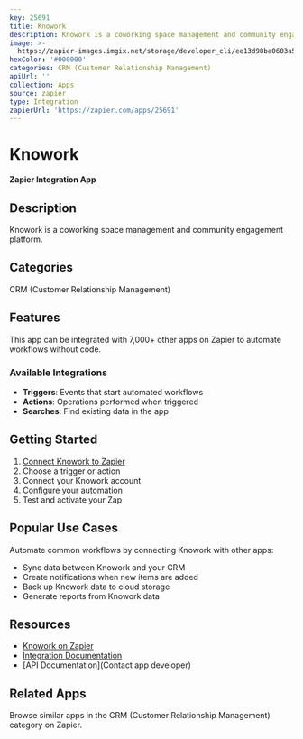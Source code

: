 ```yaml
---
key: 25691
title: Knowork
description: Knowork is a coworking space management and community engagement platform.
image: >-
  https://zapier-images.imgix.net/storage/developer_cli/ee13d98ba0603a5e10ca553d2d5eca70.png?auto=format%2Ccompress&ixlib=python-3.0.0&q=50
hexColor: '#000000'
categories: CRM (Customer Relationship Management)
apiUrl: ''
collection: Apps
source: zapier
type: Integration
zapierUrl: 'https://zapier.com/apps/25691'
---
```

# Knowork

**Zapier Integration App**

## Description

Knowork is a coworking space management and community engagement platform.

## Categories

CRM (Customer Relationship Management)

## Features

This app can be integrated with 7,000+ other apps on Zapier to automate workflows without code.

### Available Integrations

- **Triggers**: Events that start automated workflows
- **Actions**: Operations performed when triggered
- **Searches**: Find existing data in the app

## Getting Started

1. [Connect Knowork to Zapier](https://zapier.com/apps/25691)
2. Choose a trigger or action
3. Connect your Knowork account
4. Configure your automation
5. Test and activate your Zap

## Popular Use Cases

Automate common workflows by connecting Knowork with other apps:

- Sync data between Knowork and your CRM
- Create notifications when new items are added
- Back up Knowork data to cloud storage
- Generate reports from Knowork data

## Resources

- [Knowork on Zapier](https://zapier.com/apps/25691)
- [Integration Documentation](https://zapier.com/apps/25691/integrations)
- [API Documentation](Contact app developer)

## Related Apps

Browse similar apps in the CRM (Customer Relationship Management) category on Zapier.
